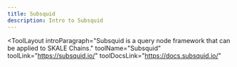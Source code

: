 ```yaml
---
title: Subsquid
description: Intro to Subsquid
---
```


<ToolLayout
	introParagraph="Subsquid is a query node framework that can be applied to SKALE Chains."
	toolName="Subsquid"
	toolLink="https://subsquid.io/"
	toolDocsLink="https://docs.subsquid.io/"
>
</ToolLayout>
